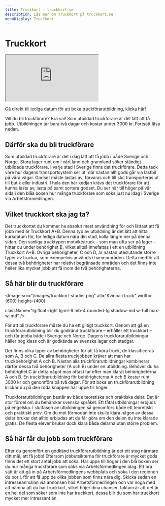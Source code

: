 ```yaml
---
title: Truckkort - truckkort.se
description: Läs mer om Truckkort på truckkort.se
menuDisplay: Truckkort
---
```




# Truckkort

<div className="w-full h-96 mb-6">
  <iframe
    src="https://www.youtube.com/embed/hWSLB08Zbuo?start=23"
    title="YouTube video"
    allow="accelerometer; autoplay; clipboard-write; encrypted-media; gyroscope; picture-in-picture"
    allowFullScreen
    className="w-full h-full"
  ></iframe>
</div>


[Gå direkt till lediga datum för att boka truckförarutbildning, klicka här!](/truckkort#lediga-kursdatum)

Vill du bli truckförare? Bra val! Som utbildad truckförare är det lätt att få jobb. Utbildningen tar bara två dagar och kostar under 3000 kr. Fortsätt läsa nedan.

## Därför ska du bli truckförare
Som utbildad truckförare är det i dag lätt att få jobb i både Sverige och Norge. Stora lager runt om i vårt land och grannland söker ständigt utbildade truckförare. I varje stad i Sverige finns det truckförare. Detta tack vare hur dagens transportsystem ser ut, där nästan allt gods går via lastbil på våra vägar. Godset måste lastas av, förvaras och till slut transporteras ut till butik eller industri. I hela den här kedjan krävs det truckförare för att kunna lasta av, lasta på samt sortera godset. Du ser här till höger på vår sida i den blåa boxen hur många truckförare som söks just nu idag i Sverige via Arbetsförmedlingen.

## Vilket truckkort ska jag ta?
Det truckkortet du kommer ha absolut mest användning för och lättast att få jobb med är Truckkort A+B. Denna typ av utbildning är det lätt att hitta kursdatum för, för lediga datum nära din stad, kolla längre ner på denna sidan. Den vanliga trucktypen motviktstruck – som man ofta ser på lager – hittar du under behörighet B, vilket alltså innefattas i ett en utbildning Truckkort A+B. Övriga behörigheter, C och D, är nästan uteslutande större typer av truckar, som exempelvis används i hamnområden. Detta medför att dessa två behörigheter har relativt begränsade områden och det finns inte heller lika mycket jobb att få inom de två behörigheterna.

## Så här blir du truckförare
<Image
  src="/images/truckkort-studier.png"
  alt="Kvinna i truck"
  width={600}
  height={400}

className="lg:float-right lg:ml-6 mb-4 rounded-lg shadow-md w-full max-w-md"
/>

För att bli truckförare måste du ha ett giltigt truckkort. Genom att gå en truckförarutbildning blir du godkänd truckförare – erhåller ett truckkort – och får jobba både i Sverige och Norge. Dagens truckförarutbildningar håller hög klass och är godkända av svenska lagar och stadgar.

Det finns olika typer av behörigheter för att få köra truck, de klassificeras som A, B och C. De allra flesta truckjobben kräver att man har truckbehörighet A och B. Nästan alla truckförarutbildningar kombinerar därför dessa två behörigheter (A och B) under en utbildning. Behöver du ha behörighet C är detta något man oftast tar efter man klarat behörigheterna A och B. En truckförarutbildning för behörigheterna A och B kostar runt 3000 kr och genomförs på två dagar. För att boka en truckförarutbildning klickar du på den röda knappen här uppe till höger.

Truckförarutbildningen består av både teoretiska och praktiska delar. Det är stor fördel om du behärskar svenska språket. Ett fåtal utbildningar erbjuds på engelska. I slutfasen av utbildningen så genomförs både ett teoretiskt och praktiskt prov. Om du mot förmodan inte skulle klara någon av dessa delar brukar det alltid erbjudas att du får göra om den delen du inte klarade gratis. De flesta elever brukar dock klara båda delarna utan större problem.

## Så här får du jobb som truckförare
Efter du genomfört en godkänd truckförarutbildning är det ett steg närmare ditt mål, att få jobb! Eftersom jobbutsikterna för truckförare är mycket goda finns det ett stort antal jobb att söka. Här uppe till höger i den blå boxen ser du hur många truckförare som söks via Arbetsförmedlingen idag. Ett bra sätt är att gå in på Arbetsförmedlingens webbplats och söka i den regionen du bor i, för att få upp de olika jobben som finns nära dig. Skicka sedan en intresseanmälan via annonsen hos Arbetsförmedlingen och var noga med att nämna att du har truckkort, vilket höjer dina chanser, faktum är att det är en hel del som söker som inte har truckkort, dessa blir du som har truckkort mycket mer intressant än.

<Faq />

<ForkliftCourses />